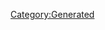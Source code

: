 {{Database/Costume/CostumeInfo
 |ID=352
 |DivaId=4
 |PrismCostumeId=32
 |Enabled=2
 |SkillId=27
 |EODICFLJAKO=False
 |AGBPBDODKBK=1
 |HMCOGDICFNB=1
 |LevelMax=0
 |HGBJODBCJDA=0
 |EGLDFPILJLG=0
 |GLEEPAFMPLO=False
 |IIELLEPEEFH=6860
}}
[[Category:Generated]]
